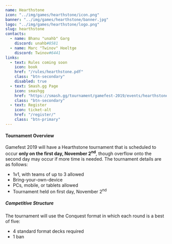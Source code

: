 ---
name: Hearthstone
icon: "../img/games/hearthstone/icon.png"
banner: "../img/games/hearthstone/banner.jpg"
logo: "../img/games/hearthstone/logo.png"
slug: hearthstone
contacts:
  - name: Bhanu "unahb" Garg
    discord: unahb#8581
  - name: Marc "Twinov" Hoeltge
    discord: Twinov#6441
links:
  - text: Rules coming soon
    icon: book
    href: "/rules/hearthstone.pdf"
    class: "btn-secondary"
    disabled: true
  - text: Smash.gg Page
    icon: smashgg
    href: "https://smash.gg/tournament/gamefest-2019/events/hearthstone-conquest"
    class: "btn-secondary"
  - text: Register
    icon: ticket-alt
    href: "/register/"
    class: "btn-primary"
---

#### Tournament Overview

Gamefest 2019 will have a Hearthstone tournament that is scheduled to occur **only on the first day, November 2<sup>nd</sup>**, though overflow onto the second day may occur if more time is needed. The tournament details are as follows:

- 1v1, with teams of up to 3 allowed
- Bring-your-own-device
- PCs, mobile, or tablets allowed
- Tournament held on first day, November 2<sup>nd</sup>

##### Competitive Structure

The tournament will use the Conquest format in which each round is a best of five:

- 4 standard format decks required
- 1 ban

<Contact contacts={props.contacts} />
